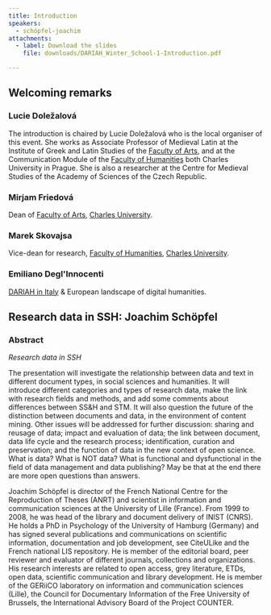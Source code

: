 ```yaml
---
title: Introduction
speakers:
  - schöpfel-joachim
attachments:
  - label: Download the slides
    file: downloads/DARIAH_Winter_School-1-Introduction.pdf

---
```

## Welcoming remarks

### Lucie Doležalová

The introduction is chaired by Lucie Doležalová who is the local organiser of this event. She works as Associate Professor of Medieval Latin at the Institute of Greek and Latin Studies of the [Faculty of Arts](http://fhs.cuni.cz/FHSENG-1.html), and at the Communication Module of the [Faculty of Humanities](http://fhs.cuni.cz/FHSENG-1.html) both Charles University in Prague. She is also a researcher at the Centre for Medieval Studies of the Academy of Sciences of the Czech Republic.

### Mirjam Friedová

Dean of [Faculty of Arts](http://www.ff.cuni.cz/home/), [Charles University](http://www.cuni.cz/UKEN-1.html).

### Marek Skovajsa

Vice-dean for research, [Faculty of Humanities](http://fhs.cuni.cz/FHSENG-1.html), [Charles University](http://www.cuni.cz/UKEN-1.html).

### Emiliano Degl'Innocenti

[DARIAH in Italy](http://it.dariah.eu/sito/) &amp; European landscape of digital humanities.

## Research data in SSH: Joachim Schöpfel

### Abstract

_Research data in SSH_

The presentation will investigate the relationship between data and text in different document types, in social sciences and humanities. It will introduce different categories and types of research data, make the link with research fields and methods, and add some comments about differences between SS&H and STM. It will also question the future of the distinction between documents and data, in the environment of content mining. Other issues will be addressed for further discussion: sharing and reusage of data; impact and evaluation of data; the link between document, data life cycle and the research process; identification, curation and preservation; and the function of data in the new context of open science. What is data? What is NOT data? What is functional and dysfunctional in the field of data management and data publishing? May be that at the end there are more open questions than answers.

<DownloadLink href="downloads/1.2-Schopfel.pdf" />

<Speakers>

<Speaker speaker="schöpfel-joachim">

Joachim Schöpfel is director of the French National Centre for the Reproduction of Theses (ANRT) and scientist in information and communication sciences at the University of Lille (France). From 1999 to 2008, he was head of the library and document delivery of INIST (CNRS). He holds a PhD in Psychology of the University of Hamburg (Germany) and has signed several publications and communications on scientific information, documentation and job development, see CiteULike and the French national LIS repository. He is member of the editorial board, peer reviewer and evaluator of different journals, collections and organizations. His research interests are related to open access, grey literature, ETDs, open data, scientific communication and library development. He is member of the GERiiCO laboratory on information and communication sciences (Lille), the Council for Documentary Information of the Free University of Brussels, the International Advisory Board of the Project COUNTER.

</Speaker>

</Speakers>
